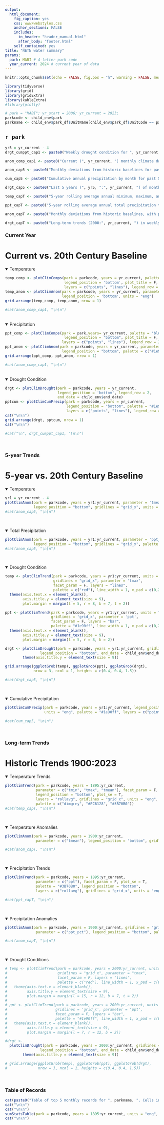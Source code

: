 ```yaml
---
output: 
  html_document:
    fig_caption: yes
    css: www/webstyles.css
    anchor_sections: FALSE
    includes: 
      in_header: "header_manual.html" 
      after_body: "footer.html"
    self_contained: yes
title: "NETN water summary"
params:
  park: MABI # 4-letter park code
  year_current: 2024 # current year of data
---
```


```r
knitr::opts_chunk$set(echo = FALSE, fig.pos = "h", warning = FALSE, message = FALSE, fig.align = 'left')
```

```r
library(tidyverse)
library(grid)
library(gridExtra)
library(kableExtra)
#library(plotly)
```

```r
# park = "MABI"; yr_start = 2006; yr_current = 2023;
parkcode <- child_env$park
parkname <- child_env$park_df$UnitName[child_env$park_df$UnitCode == parkcode]
```

##  `r park` {.tabset}

```r
yr5 = yr_current - 4
drgt_cumppt_cap1 <- paste0("Weekly drought condition for ", yr_current, " based on proportion of a park's predominant county in each drought level using the <a href='https://droughtmonitor.unl.edu/'>U.S. Drought Monitor</a> (left). Cumulative annual precipitation in ", yr_current, " by month compared to the 20th century baseline (right). Total monthly precipitation data are derived from  <a href='https://www.ncei.noaa.gov/access/metadata/landing-page/bin/iso?id=gov.noaa.ncdc:C00332'>NOAA monthly NClimGrid gridded climate data</a> extracted for a given park's geographic centroid.") 

anom_comp_cap1 <- paste0("Current (", yr_current, ") monthly climate data (solid) compared to historic climate baselines (left). Climate baselines include minimum and maximum (light grey), 95% distribution (grey), and middle 50% distribution (dark grey) of values recorded from 1901 to 2000, along with the baseline average (black line). Monthly deviations from historic baselines (right) in ", yr_current, " with positive (red) bars indicating above average deviations, and negative (blue) bars indicating below average deviations. Historic baselines are based on <a href='https://www.ncei.noaa.gov/products/land-based-station/us-climate-normals'>NOAA 20th century normals</a> for a given park's geographic centroid. Current monthly data are derived from <a href='https://www.ncei.noaa.gov/access/metadata/landing-page/bin/iso?id=gov.noaa.ncdc:C00332'>NOAA NClimGrid </a> gridded climate dataset extracted for a given park's geographic centroid.") 

anom_cap5 <- paste0("Monthly deviations from historic baselines for past 5 years (", yr5, ":", yr_current, ") with positive (red) bars, indicated above average deviations, and negative (blue) bars indicating below average deviations. Historic baselines are based on <a href='https://www.ncei.noaa.gov/products/land-based-station/us-climate-normals'>NOAA 20th century normals</a> for a given park's geographic centroid. 5-year  (", yr5, ":", yr_current, ") monthly data are derived from <a href='https://www.ncei.noaa.gov/access/metadata/landing-page/bin/iso?id=gov.noaa.ncdc:C00332'>NOAA NClimGrid </a> gridded climate dataset extracted for a given park's geographic centroid.")

cum_cap5 <- paste0("Cumulative annual precipitation by month for past 5 years (", yr5, ":", yr_current, " ) compared to the 20th century baseline. Total monthly precipitation data are derived from  <a href='https://www.ncei.noaa.gov/access/metadata/landing-page/bin/iso?id=gov.noaa.ncdc:C00332'>NOAA monthly NClimGrid gridded climate data</a> extracted for a given park's geographic centroid.")

drgt_cap5 <- paste0("Last 5 years (", yr5, ":", yr_current, ") of monthly average temperature (top), monthly total precipitation (middle), and weekly drought condition (bottom) based on proportion of a park's predominant county by drought level using the <a href='https://droughtmonitor.unl.edu/'>U.S. Drought Monitor</a>.") 

temp_capT <- paste0("5-year rolling average annual minimum, maximum, and average temperature trends from 1900 to ", yr_current, " by month derived from <a href='https://www.ncei.noaa.gov/access/metadata/landing-page/bin/iso?id=gov.noaa.ncdc:C00332'>NOAA NClimGrid </a> gridded climate dataset extracted for a given park's geographic centroid.")

ppt_capT <- paste0("5-year rolling average annual total precipitation trends from 1900 to ", yr_current, " derived from <a href='https://www.ncei.noaa.gov/access/metadata/landing-page/bin/iso?id=gov.noaa.ncdc:C00332'>NOAA NClimGrid </a> gridded climate dataset extracted for a given park's geographic centroid.")

anom_capT <- paste0("Monthly deviations from historic baselines, with positive (red) bars, indicated above average deviations, and negative (blue) bars indicating below average deviations for 1900 to ", yr_current, ". Historic baselines are based on <a href='https://www.ncei.noaa.gov/products/land-based-station/us-climate-normals'>NOAA 20th century normals</a> for a given park's geographic centroid. Monthly data are derived from <a href='https://www.ncei.noaa.gov/access/metadata/landing-page/bin/iso?id=gov.noaa.ncdc:C00332'>NOAA NClimGrid </a> gridded climate dataset extracted for a given park's geographic centroid.")

drgt_capT <- paste0("Long-term trends (2000:", yr_current, ") in weekly drought condition based on proportion of a park's predominant county by drought level using the <a href='https://droughtmonitor.unl.edu/'>U.S. Drought Monitor</a>. Note that drought data are only available from 2000 to present.") 

```

### Current Year {.tabset}
<h1>Current vs. 20th Century Baseline</h1>
<details open><summary class='drop'>Temperature</summary>
```r
temp_comp <- plotClimComps(park = parkcode, years = yr_current, palette = 'red', parameter = c('tmean'),
                           legend_position = 'bottom', plot_title = F, units = "eng", 
                           layers = c("points", "lines"), legend_row = 2)
temp_anom <- plotClimAnom(park = parkcode, years = yr_current, parameter = 'tmean',
                          legend_position = 'bottom', units = "eng")
grid.arrange(temp_comp, temp_anom, nrow = 1)

#cat(anom_comp_cap1, "\n\n")
```

</details>
<br>
<details open><summary class='drop'>Precipitation</summary>
```r
ppt_comp <- plotClimComps(park = park,years= yr_current, palette = 'blue', parameter = c('ppt'),
                           legend_position = "bottom", plot_title = F, units = "eng", 
                          layers = c("points", "lines"), legend_row = 2)
ppt_anom <- plotClimAnom(park = parkcode, years = yr_current, parameter = 'ppt_pct',
                          legend_position = "bottom", palette = c("#1e90ff", "#7F6748"))
grid.arrange(ppt_comp, ppt_anom, nrow = 1)

#cat(anom_comp_cap1, "\n\n")
```
</details>
<br>
<details open><summary class='drop'>Drought Condition</summary>
```r
drgt <- plotClimDrought(park = parkcode, years = yr_current, 
                        legend_position = 'bottom', legend_row = 2, 
                        end_date = child_env$end_date)
pptcum <- plotClimCumPrecip(park = parkcode, years = yr_current, 
                            legend_position = "bottom", palette = "#1e90ff", 
                            layers = c("points", "lines"), legend_row = 2) 
cat("\n\n")
grid.arrange(drgt, pptcum, nrow = 1)
cat("\n\n")

#cat("\n", drgt_cumppt_cap1, "\n\n")
```
</details>
<br>

### 5-year Trends {.tabset}
<h1>5-year vs. 20th Century Baseline</h1>
<details open><summary class='drop'>Temperature</summary>
```r
yr1 = yr_current - 4
plotClimAnom(park = parkcode, years = yr1:yr_current, parameter = 'tmean', 
             legend_position = "bottom", gridlines = "grid_x", units = "eng")
#cat(anom_cap5, "\n\n")
```
</details>
<br>

<details open><summary class='drop'>Total Precipitation</summary>
```r
plotClimAnom(park = parkcode, years = yr1:yr_current, parameter = 'ppt_pct', 
             legend_position = "bottom", gridlines = "grid_x", palette = c("#1e90ff", "#7F6748"))
#cat(anom_cap5, "\n\n")
```
</details>
<br>

<details open><summary class='drop'>Drought Condition</summary>
```r
temp <- plotClimTrend(park = parkcode, years = yr1:yr_current, units = "eng",
                      gridlines = "grid_x", parameter = "tmax", 
                      facet_param = F, layers = "lines", 
                      palette = c("red"), line_width = 1, x_pad = c(0,29)) + 
  theme(axis.text.x = element_blank(), 
        axis.title.y = element_text(size = 9), 
        plot.margin = margin(l = 5, r = 8, b = 7, t = 2))

ppt <- plotClimTrend(park = parkcode, years = yr1:yr_current, units = "eng",
                     gridlines = 'grid_x', parameter = 'ppt',
                     facet_param = F, layers = "bar",
                     palette = "#1e90ff", line_width = 1, x_pad = c(0,29)) +
  theme(axis.text.x = element_blank(), 
        axis.title.y = element_text(size = 9), 
        plot.margin = margin(l = 5, r = 8, b = 2))

drgt <- plotClimDrought(park = parkcode, years = yr1:yr_current, gridlines = "grid_x", 
                legend_position = "bottom", end_date = child_env$end_date, x_pad = c(0.01,0)) +
        theme(axis.title.y = element_text(size = 9))

grid.arrange(ggplotGrob(temp), ggplotGrob(ppt), ggplotGrob(drgt), 
             nrow = 3, ncol = 1, heights = c(0.4, 0.4, 1.5))

#cat(drgt_cap5, "\n\n")
```
</details>
</br>


<details open><summary class='drop'>Cumulative Precipitation</summary>
```r
plotClimCumPrecip(park = parkcode, years = yr1:yr_current, legend_position = "bottom", 
                  units = "eng", palette = "#1e90ff", layers = c("points", "lines"))

#cat(cum_cap5, "\n\n")

```
</details>
</br>

### Long-term Trends {.tabset}
<h1>Historic Trends 1900:2023</h1>
<details open><summary class='drop'>Temperature Trends</summary>
```r
plotClimTrend(park = parkcode, years = 1895:yr_current, 
              parameter = c("tmin", "tmax", "tmean"), facet_param = F,
              legend_position = "bottom", plot_se = T,
              layers = "rollavg", gridlines = "grid_x", units = "eng", 
              palette = c("dimgrey", "#EC6128", "#3B70B0"))
#cat(temp_capT, "\n\n")

```
</details>
<br>

<details open><summary class='drop'>Temperature Anomalies</summary>
```r
plotClimAnom(park = parkcode, years = 1900:yr_current, 
              parameter = c("tmean"), legend_position = "bottom", gridlines = "grid_x", units = "eng")

#cat(anom_capT, "\n\n")
```
</details>
<br>

<details open><summary class='drop'>Precipitation Trends</summary>
```r
plotClimTrend(park = parkcode, years = 1895:yr_current,
              parameter = c("ppt"), facet_param = F, plot_se = T,
              palette = "#3B70B0", legend_position = "bottom", 
              layers = c("rollavg"), gridlines = "grid_x", units = "eng")

#cat(ppt_capT, "\n\n")
```
</details>
<br>

<details open><summary class='drop'>Precipitation Anomalies</summary>
```r
plotClimAnom(park = parkcode, years = 1900:yr_current, gridlines = "grid_x", 
              parameter = c("ppt_pct"), legend_position = "bottom", palette = c("#1e90ff", "#7F6748"))

#cat(anom_capT, "\n\n")
```
</details>
<br>


<details open><summary class='drop'>Drought Conditions</summary>
```r
# temp <- plotClimTrend(park = parkcode, years = 2000:yr_current, units = "eng",
#                       gridlines = "grid_x", parameter = "tmax", 
#                       facet_param = F, layers = "lines", 
#                       palette = c("red"), line_width = 1, x_pad = c(0,29)) + 
#   theme(axis.text.x = element_blank(), 
#         axis.title.y = element_text(size = 9), 
#         plot.margin = margin(l = 15, r = 12, b = 7, t = 2))
# 
# ppt <- plotClimTrend(park = parkcode, years = 2000:yr_current, units = "eng",
#                      gridlines = 'grid_x', parameter = 'ppt',
#                      facet_param = F, layers = "bar",
#                      palette = "#1e90ff", line_width = 1, x_pad = c(0,29)) +
#   theme(axis.text.x = element_blank(), 
#         axis.title.y = element_text(size = 9), 
#         plot.margin = margin(l = 7, r = 12, b = 2))

#drgt <- 
  plotClimDrought(park = parkcode, years = 2000:yr_current, gridlines = "grid_x", 
                legend_position = "bottom", end_date = child_env$end_date, x_pad = c(0.01,0)) +
        theme(axis.title.y = element_text(size = 9))

# grid.arrange(ggplotGrob(temp), ggplotGrob(ppt), ggplotGrob(drgt), 
#              nrow = 3, ncol = 1, heights = c(0.4, 0.4, 1.5))

```
</details>
<br>

### Table of Records {.tabset}
```r
cat(paste0("Table of top 5 monthly records for ", parkname, ". Cells include the year for each record by month, with years >= 2020 denoted in red. Hovering over the cell will display the value for each record.\n\n"))
cat("\n\n")
cat("\n\n")
sumStatsTable(park = parkcode, years = 1895:yr_current, units = "eng", top_n = 5, kable = T)
cat("\n\n")
```

